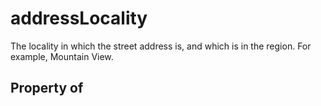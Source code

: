   

# addressLocality

The locality in which the street address is, and which is in the region. For example, Mountain View.

## Property of



